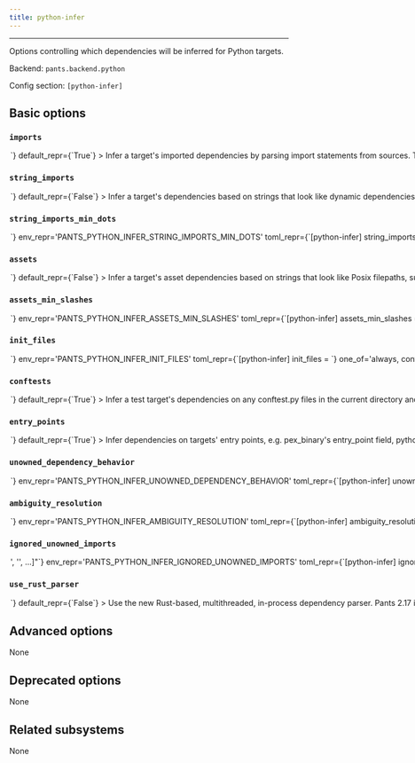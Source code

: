 ```yaml
---
title: python-infer
---
```



---

Options controlling which dependencies will be inferred for Python targets.

Backend: <span className="color--primary">`pants.backend.python`</span>

Config section: <span className="color--primary">`[python-infer]`</span>

<span className={styles.options}>

## Basic options

### `imports`

<Option
  cli_repr={`--[no-]python-infer-imports`}
  env_repr='PANTS_PYTHON_INFER_IMPORTS'
  toml_repr={`[python-infer]
imports = <bool>`}
  default_repr={`True`}
>

Infer a target&#x27;s imported dependencies by parsing import statements from sources.

To ignore a false positive, you can either put `# pants: no-infer-dep` on the line of the import or put `!{bad_address}` in the `dependencies` field of your target.

</Option>

### `string_imports`

<Option
  cli_repr={`--[no-]python-infer-string-imports`}
  env_repr='PANTS_PYTHON_INFER_STRING_IMPORTS'
  toml_repr={`[python-infer]
string_imports = <bool>`}
  default_repr={`False`}
>

Infer a target&#x27;s dependencies based on strings that look like dynamic dependencies, such as Django settings files expressing dependencies as strings.

To ignore a false positive, you can either put `# pants: no-infer-dep` on the line of the string or put `!{bad_address}` in the `dependencies` field of your target.

</Option>

### `string_imports_min_dots`

<Option
  cli_repr={`--python-infer-string-imports-min-dots=<int>`}
  env_repr='PANTS_PYTHON_INFER_STRING_IMPORTS_MIN_DOTS'
  toml_repr={`[python-infer]
string_imports_min_dots = <int>`}
  default_repr={`2`}
>

If --string-imports is True, treat valid-looking strings with at least this many dots in them as potential dynamic dependencies. E.g., `'foo.bar.Baz'` will be treated as a potential dependency if this option is set to 2 but not if set to 3.

</Option>

### `assets`

<Option
  cli_repr={`--[no-]python-infer-assets`}
  env_repr='PANTS_PYTHON_INFER_ASSETS'
  toml_repr={`[python-infer]
assets = <bool>`}
  default_repr={`False`}
>

Infer a target&#x27;s asset dependencies based on strings that look like Posix filepaths, such as those given to `open` or `pkgutil.get_data`.

To ignore a false positive, you can either put `# pants: no-infer-dep` on the line of the string or put `!{bad_address}` in the `dependencies` field of your target.

</Option>

### `assets_min_slashes`

<Option
  cli_repr={`--python-infer-assets-min-slashes=<int>`}
  env_repr='PANTS_PYTHON_INFER_ASSETS_MIN_SLASHES'
  toml_repr={`[python-infer]
assets_min_slashes = <int>`}
  default_repr={`1`}
>

If --assets is True, treat valid-looking strings with at least this many forward slash characters as potential assets. E.g. `'data/databases/prod.db'` will be treated as a potential candidate if this option is set to 2 but not to 3.

</Option>

### `init_files`

<Option
  cli_repr={`--python-infer-init-files=<InitFilesInference>`}
  env_repr='PANTS_PYTHON_INFER_INIT_FILES'
  toml_repr={`[python-infer]
init_files = <InitFilesInference>`}
  one_of='always, content_only, never'
  default_repr={`content_only`}
>

Infer a target&#x27;s dependencies on any `__init__.py` files in the packages it is located in (recursively upward in the directory structure).

Even if this is set to `never` or `content_only`, Pants will still always include any ancestor `__init__.py` files in the sandbox. Only, they will not be &#x22;proper&#x22; dependencies, e.g. they will not show up in `scie-pants-linux-x86_64 dependencies` and their own dependencies will not be used.

By default, Pants only adds a &#x22;proper&#x22; dependency if there is content in the `__init__.py` file. This makes sure that dependencies are added when likely necessary to build, while also avoiding adding unnecessary dependencies. While accurate, those unnecessary dependencies can complicate setting metadata like the `interpreter_constraints` and `resolve` fields.

</Option>

### `conftests`

<Option
  cli_repr={`--[no-]python-infer-conftests`}
  env_repr='PANTS_PYTHON_INFER_CONFTESTS'
  toml_repr={`[python-infer]
conftests = <bool>`}
  default_repr={`True`}
>

Infer a test target&#x27;s dependencies on any conftest.py files in the current directory and ancestor directories.

</Option>

### `entry_points`

<Option
  cli_repr={`--[no-]python-infer-entry-points`}
  env_repr='PANTS_PYTHON_INFER_ENTRY_POINTS'
  toml_repr={`[python-infer]
entry_points = <bool>`}
  default_repr={`True`}
>

Infer dependencies on targets&#x27; entry points, e.g. `pex_binary`&#x27;s `entry_point` field, `python_awslambda`&#x27;s `handler` field and `python_distribution`&#x27;s `entry_points` field.

</Option>

### `unowned_dependency_behavior`

<Option
  cli_repr={`--python-infer-unowned-dependency-behavior=<UnownedDependencyUsage>`}
  env_repr='PANTS_PYTHON_INFER_UNOWNED_DEPENDENCY_BEHAVIOR'
  toml_repr={`[python-infer]
unowned_dependency_behavior = <UnownedDependencyUsage>`}
  one_of='error, warning, ignore'
  default_repr={`warning`}
>

How to handle imports that don&#x27;t have an inferrable owner.

Usually when an import cannot be inferred, it represents an issue like Pants not being properly configured, e.g. targets not set up. Often, missing dependencies will result in confusing runtime errors like `ModuleNotFoundError`, so this option can be helpful to error more eagerly.

To ignore any false positives, either add `# pants: no-infer-dep` to the line of the import or put the import inside a `try: except ImportError:` block.

</Option>

### `ambiguity_resolution`

<Option
  cli_repr={`--python-infer-ambiguity-resolution=<AmbiguityResolution>`}
  env_repr='PANTS_PYTHON_INFER_AMBIGUITY_RESOLUTION'
  toml_repr={`[python-infer]
ambiguity_resolution = <AmbiguityResolution>`}
  one_of='none, by_source_root'
  default_repr={`none`}
>

When multiple sources provide the same symbol, how to choose the provider to use.

`none`: Do not attempt to resolve this ambiguity. No dependency will be inferred, and warnings will be logged.

`by_source_root`: Choose the provider with the closest common ancestor to the consumer&#x27;s source root. If the provider is under the same source root then this will be the source root itself. This is useful when multiple projects in different source roots provide the same symbols (because of repeated first-party module paths or overlapping requirements.txt) and you want to resolve the ambiguity locally in each project.

</Option>

### `ignored_unowned_imports`

<Option
  cli_repr={`--python-infer-ignored-unowned-imports="['<str>', '<str>', ...]"`}
  env_repr='PANTS_PYTHON_INFER_IGNORED_UNOWNED_IMPORTS'
  toml_repr={`[python-infer]
ignored_unowned_imports = [
    '<str>',
    '<str>',
    ...,
]`}
  default_repr={`[]`}
>

Unowned imports that should be ignored.

````
        If there are any unowned import statements and adding the `# pants: no-infer-dep`
        to the lines of the import is impractical, you can instead provide a list of imports
        that Pants should ignore. You can declare a specific import or a path to a package
        if you would like any of the package imports to be ignored.

        For example, you could ignore all the following imports of the code

            ```
            from src.generated.app import load
            from src.generated.app import start
            from src.generated.client import connect
            ```

        by setting `ignored-unowned-imports=["src.generated.app", "src.generated.client.connect"]`.
````

</Option>

### `use_rust_parser`

<Option
  cli_repr={`--[no-]python-infer-use-rust-parser`}
  env_repr='PANTS_PYTHON_INFER_USE_RUST_PARSER'
  toml_repr={`[python-infer]
use_rust_parser = <bool>`}
  default_repr={`False`}
>

Use the new Rust-based, multithreaded, in-process dependency parser.

Pants 2.17 introduced a new paradigm to dependency parsing for Python by leveraging a Rust-based parser that&#x27;s called in the same process as Pants itself, instead of farming out to one-python-process-per-file.

As a result of the switch, cold-cache performance improved by a factor of about 12x, while hot-cache had no difference. Additionally, Pants can now infer dependencies from Python scripts with syntax errors.

However, since this parser is completely different it has the potential of introducing differences in dependency inference. Although the Pants suite of tests only identified differences when using the `# pants: no-infer-dep` pragma, and string-based imports/assets, Out of an abundance of caution, this is behind a feature flag that will eventually be on-by-default then removed.

It is recommended that you run `scie-pants-linux-x86_64 peek :: > before.json` and then `scie-pants-linux-x86_64 --python-infer-use-rust-parser peek :: > after.json` and compare the two results. If all looks good, set `use_rust_parser` in `[python-infer]` in `pants.toml`. If you think there&#x27;s a bug please file an issue: https://github.com/pantsbuild/pants/issues/new/choose.

</Option>

## Advanced options

None

## Deprecated options

None

## Related subsystems

None

</span>

